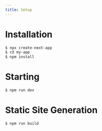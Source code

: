 ```yaml
---
title: Setup
---
```


# Installation

```bash title=Installation
$ npx create-next-app
$ cd my-app
$ npm install
```

# Starting

```bash title=Start development server
$ npm run dev
```

# Static Site Generation

```bash title=SSG
$ npm run build
```
